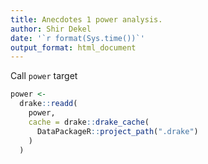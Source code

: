 ```yaml
---
title: Anecdotes 1 power analysis.
author: Shir Dekel
date: '`r format(Sys.time())`'
output_format: html_document
---
```


Call `power` target

```r
power <-
  drake::readd(
    power,
    cache = drake::drake_cache(
      DataPackageR::project_path(".drake")
    )
  )
```

